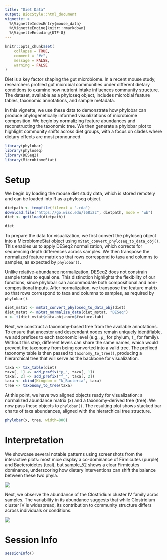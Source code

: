 ```yaml
---
title: "Diet Data"
output: BiocStyle::html_document
vignette: >
  %\VignetteIndexEntry{mouse_data}
  %\VignetteEngine{knitr::rmarkdown}
  %\VignetteEncoding{UTF-8}
---
```


```r
knitr::opts_chunk$set(
    collapse = TRUE,
    comment = "#>",
    message = FALSE,
    warning = FALSE
)
```

Diet is a key factor shaping the gut microbiome. In a recent mouse study, 
researchers profiled gut microbial communities under different dietary conditions 
to examine how nutrient intake influences community structure. The dataset, available
as a phyloseq object, includes microbial feature tables, taxonomic annotations, 
and sample metadata.

In this vignette, we use these data to demonstrate how phylobar can produce 
phylogenetically informed visualizations of microbiome composition. We begin 
by normalizing feature abundances and reconstructing the taxonomic tree. We 
then generate a phylobar plot to highlight community shifts across diet groups, 
with a focus on clades where dietary effects are most pronounced.

```r
library(phylobar)
library(phyloseq)
library(DESeq2)
library(MicrobiomeStat)
```

# Setup
We begin by loading the mouse diet study data, which is stored remotely and 
can be loaded into R as a phyloseq object.

```r
dietpath <- tempfile(fileext = ".rda")
download.file("https://go.wisc.edu/l68i2z", dietpath, mode = "wb")
diet <- get(load(dietpath))

diet
```

To prepare the data for visualization, we first convert the phyloseq object
into a MicrobiomeStat object using `mStat_convert_phyloseq_to_data_obj()`.
This enables us to apply DESeq2 normalization, which corrects for sequencing
depth differences across samples. We then transpose the normalized feature
matrix so that rows correspond to taxa and columns to samples, as expected by 
`phylobar()`.

Unlike relative-abundance normalization, DESeq2 does not constrain sample totals 
to equal one. This distinction highlights the flexibility of our functions, 
since phylobar can accommodate both compositional and non-compositional inputs. 
After normalization, we transpose the feature matrix so that rows correspond to taxa 
and columns to samples, as required by `phylobar()`.

```r
diet_mstat <- mStat_convert_phyloseq_to_data_obj(diet)
diet_mstat <- mStat_normalize_data(diet_mstat, "DESeq")
x <- t(diet_mstat$data.obj.norm$feature.tab)
```

Next, we construct a taxonomy-based tree from the available annotations. To ensure 
that ancestor and descendant nodes remain uniquely identifiable, we add prefixes to 
each taxonomic level (e.g., `p_` for phylum, `f_` for family). Without this step, 
different levels can share the same names, which would prevent the taxonomy from being 
converted into a valid tree. The prefixed taxonomy table is then passed to 
`taxonomy_to_tree()`, producing a hierarchical tree that will serve as the backbone 
for visualization.

```r
taxa <- tax_table(diet)
taxa[, 1] <- add_prefix("p_", taxa[, 1])
taxa[, 2] <- add_prefix("f_", taxa[, 2])
taxa <- cbind(Kingdom = "k_Bacteria", taxa)
tree <- taxonomy_to_tree(taxa)
```

At this point, we have two aligned objects ready for visualization: a normalized 
abundance matrix (x) and a taxonomy-derived tree (tree). We now pass these objects 
to `phylobar()`. The resulting plot shows stacked bar charts of taxa abundances, 
aligned with the hierarchical tree structure.

```r
phylobar(x, tree, width=800)
```

# Interpretation

We showcase several notable patterns using screenshots from the interactive plots: most 
mice display a co-dominance of Firmicutes (purple) and Bacteroidetes (teal), but 
sample_52 shows a clear Firmicutes dominance, underscoring how dietary interventions
can shift the balance between these two phyla.

![](https://i.imgur.com/6ZYEBEA.png)

Next, we observe the abundance of the Clostridium cluster IV family acros samples.
The variability in its abundance suggests that while Clostridium cluster IV is 
widespread, its contribution to community structure differs across individuals or conditions.

![](https://i.imgur.com/RVot4qv.png)


# Session Info

```r
sessionInfo()
```